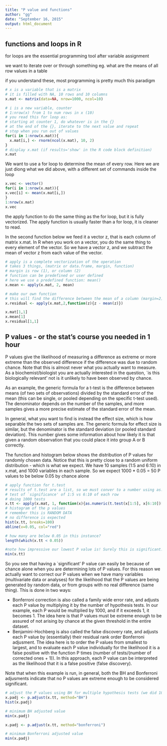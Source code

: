 ```yaml
---
title: "P value and functions"
author: "gg"
date: "September 16, 2015"
output: html_document
---
```

## functions and loops in R

for loops are the essential programming tool after variable assignment

we want to iterate over or through something
eg. what are the means of all row values in a table


if you understand these, most programming is pretty much this paradigm
```r
# x is a variable that is a matrix
# it is filled with NA, 10 rows and 10 columns
x.mat <- matrix(data=NA, nrow=1000, ncol=10)

# i is a new variable, counter
# 1:nrow(x) from 1 to num rows in x (10)
# you read this for loop as:
# starting at counter 1, do whatever is in the {}
# at the end of the {}, iterate to the next value and repeat
# stop when you run out of values
for(i in 1:nrow(x.mat)){
  x.mat[i,] <- rnorm(ncol(x.mat), 10, 2)
}
# display x.mat (if results='show' in the R code block definition)
x.mat
```
We want to use a for loop to determine the mean of every row. Here we are just diong what we did above, with a different set of commands inside the loop
```r
x.vec <- vector()
for(i in 1:nrow(x.mat)){
x.vec[i] <- mean(x.mat[i,])
}
1:nrow(x.mat)
x.vec
```
the apply function to do the same thing as the for loop, but it is fully vectorized. The apply function is usually faster than a for loop, it is cleaner to read.

In the second function below we feed it a vector z, that is each column of matrix x.mat. In R when you work on a vector, you do the same thing to every element of the vector. So we have a vector z, and we subtract the mean of vector z from each value of the vector.

```r
# apply is a complete vectorization of the operation
# takes 3 things, (matrix or data.frame, margin, function)
# margin is row (1), or column (2)
# function can be predefined or user defined
# here we use a predefined function: mean()
x.mean <- apply(x.mat, 2, mean)

# make our own function
# this will find the difference between the mean of a column (margin=2), and each value
x.residual <- apply(x.mat,2,function(z){z - mean(z)})

x.mat[1,1]
x.mean[1]
x.residual[1,1]
```
## P values - or the stat's course you needed in 1 hour
P values give the likelihood of measuring a difference as extreme or more extreme than the observed difference if the difference was due to random chance. Note that this is almost never what you actually want to measure. As a biochemist/biologist you are actually interested in the question, `is this biologically relevant' not is it unlikely to have been observed by chance.

As an example, the generic formula for a t-test is the difference between means (of two sets of observations) divided by the standard error of the mean (this can be single, or pooled depending on the specific t-test used). The denominator depends on the number of the samples, and more samples gives a more precise estimate of the standard error of the mean.

In general, what you want to find is instead the effect size, which is how separable the two sets of samples are. The generic formula for effect size is similar, but the denominator is the standard deviation (or pooled standard deviation). This number gives some information about how likely it is that given a random observation that you could place it into group A or B correctly.

The function and histogram below shows the distribution of P values for randomly chosen data. Notice that this is pretty close to a random uniform distribution - which is what we expect.  We have 10 samples (1:5 and 6:10) in x.mat, and 1000 variables in each sample. So we expect 1000 * 0.05 = 50 P values to be below 0.05 by chance alone

```r
# apply function for t.test
# results of t.test are a list, so we must conver to a number using as.numeric
# test of `significance' of 1:5 vs 6:10 of each row
# doing 1000 tests
x.tt <- apply(x.mat, 1, function(x){as.numeric(t.test(x[1:5], x[6:10])[3])})
# histogram of the p values
# remember this is RANDOM DATA
# no difference is expected
hist(x.tt, breaks=100)
abline(v=0.05, col="red")

# how many are below 0.05 in this instance?
length(which(x.tt < 0.05))

#note how impressive our lowest P value is! Surely this is significant. No it's not, and don't call me Shirley!
min(x.tt)
```
So you see that having a `significant' P value can easily be because of chance alone when you are determining lots of P values. For this reason we actually want to correct our P values when we have many variables (multivariate data or analyses) for the likelihood that the P values are being generated by random data, or from groups with no real difference (same thing). This is done in two ways:

- Bonferroni correction is also called a family wide error rate, and adjusts each P value by multiplying it by the number of hypothesis tests. In our example, each P would be multiplied by 1000, and if it exceeds 1, it becomes 1. The idea here is that P values must be extreme enough to be assured of not arising by chance at the given threshold in the entire dataset.
- Benjamini-Hochberg is also called the false discovery rate, and adjusts each P value by (essentially) their residual rank order Bonferroni adjusment. The idea here is to order the P values from smallest to largest, and to evaluate each P value individually for the likelihood it is a false positive with the function P times (number of tests/(number of corrected ones + 1)). In this approach, each P value can be interpreted as the likelihood that it is a false positive (false discovery).

Note that when this example is run, in general, both the BH and Bonferroni adjusments indicate that no P values are extreme enough to be considered significant.
```r
# adjust the P values using BH for multiple hypothesis tests (we did 1000)
x.padj <- p.adjust(x.tt, method="BH")
hist(x.padj)

# minimum BH adjusted value
min(x.padj)

x.padj <- p.adjust(x.tt, method="bonferroni")

# minimum Bonferroni adjusted value
min(x.padj)

```

